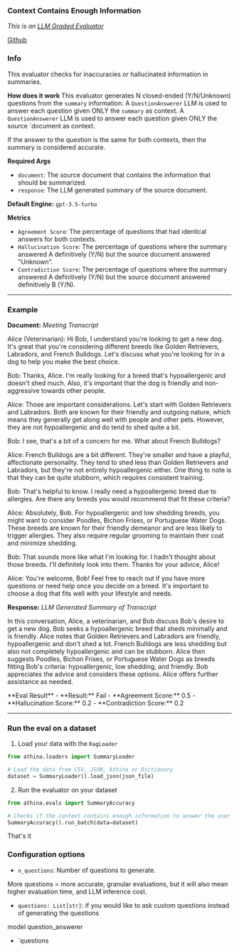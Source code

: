 
### Context Contains Enough Information

_This is an [LLM Graded Evaluator](/evals/faq/why_does_llm_eval_work)_

[Github](https://github.com/athina-ai/athina-evals/blob/main/athina/evals/llm/summary_accuracy/evaluator.py)

### Info

This evaluator checks for inaccuracies or hallucinated information in summaries.

**How does it work**
This evaluator generates N closed-ended (Y/N/Unknown) questions from the `summary` information.
A `QuestionAnswerer` LLM is used to answer each question given ONLY the `summary` as context.
A `QuestionAnswerer` LLM is used to answer each question given ONLY the source `document as context.

If the answer to the question is the same for both contexts, then the summary is considered accurate.

**Required Args**

- `document`: The source document that contains the information that should be summarized.
- `response`: The LLM generated summary of the source document.

**Default Engine:** `gpt-3.5-turbo`

**Metrics**

- `Agreement Score`: The percentage of questions that had identical answers for both contexts.
- `Hallucination Score`: The percentage of questions where the summary answered A definitively (Y/N) but the source document answered "Unknown".
- `Contradiction Score`: The percentage of questions where the summary answered A definitively (Y/N) but the source document answered definitively B (Y/N).

---

### Example

<Callout type='infos'>

**Document:** _Meeting Transcript_

Alice (Veterinarian): Hi Bob, I understand you're looking to get a new dog. It's great that you're considering different breeds like Golden Retrievers, Labradors, and French Bulldogs. Let's discuss what you're looking for in a dog to help you make the best choice.

Bob: Thanks, Alice. I'm really looking for a breed that's hypoallergenic and doesn't shed much. Also, it's important that the dog is friendly and non-aggressive towards other people.

Alice: Those are important considerations. Let's start with Golden Retrievers and Labradors. Both are known for their friendly and outgoing nature, which means they generally get along well with people and other pets. However, they are not hypoallergenic and do tend to shed quite a bit.

Bob: I see, that's a bit of a concern for me. What about French Bulldogs?

Alice: French Bulldogs are a bit different. They're smaller and have a playful, affectionate personality. They tend to shed less than Golden Retrievers and Labradors, but they're not entirely hypoallergenic either. One thing to note is that they can be quite stubborn, which requires consistent training.

Bob: That's helpful to know. I really need a hypoallergenic breed due to allergies. Are there any breeds you would recommend that fit these criteria?

Alice: Absolutely, Bob. For hypoallergenic and low shedding breeds, you might want to consider Poodles, Bichon Frises, or Portuguese Water Dogs. These breeds are known for their friendly demeanor and are less likely to trigger allergies. They also require regular grooming to maintain their coat and minimize shedding.

Bob: That sounds more like what I'm looking for. I hadn't thought about those breeds. I'll definitely look into them. Thanks for your advice, Alice!

Alice: You're welcome, Bob! Feel free to reach out if you have more questions or need help once you decide on a breed. It's important to choose a dog that fits well with your lifestyle and needs.

</Callout>

<Callout type="infos">

**Response:** _LLM Generated Summary of Transcript_

In this conversation, Alice, a veterinarian, and Bob discuss Bob's desire to get a new dog. Bob seeks a hypoallergenic breed that sheds minimally and is friendly. Alice notes that Golden Retrievers and Labradors are friendly, hypoallergenic and don't shed a lot. French Bulldogs are less shedding but also not completely hypoallergenic and can be stubborn. Alice then suggests Poodles, Bichon Frises, or Portuguese Water Dogs as breeds fitting Bob's criteria: hypoallergenic, low shedding, and friendly. Bob appreciates the advice and considers these options. Alice offers further assistance as needed.

</Callout>

<Callout type='error'>
**Eval Result**
- **Result:** Fail
- **Agreement Score:** 0.5
- **Hallucination Score:** 0.2
- **Contradiction Score:** 0.2

</Callout>

---

### Run the eval on a dataset

1. Load your data with the `RagLoader`

```python
from athina.loaders import SummaryLoader

# Load the data from CSV, JSON, Athina or Dictionary
dataset = SummaryLoader().load_json(json_file)
```

2. Run the evaluator on your dataset

```python
from athina.evals import SummaryAccuracy

# Checks if the context contains enough information to answer the user query provided
SummaryAccuracy().run_batch(data=dataset)
```

That's it

### Configuration options

- `n_questions`: Number of questions to generate.

More questions = more accurate, granular evaluations, but it will also mean higher evaluation time, and LLM inference cost.

- `questions: List[str]`: if you would like to ask custom questions instead of generating the questions

model
question_answerer

- `questions
